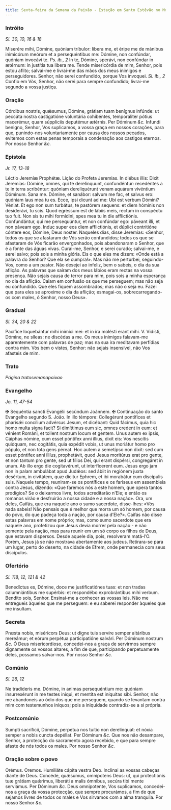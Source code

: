 ```yaml
---
title: Sexta-feira da Semana da Paixão - Estação em Santo Estêvão no Monte Célio
---
```


### Intróito

_Sl. 30, 10, 16 & 18_

<div class="grid grid-cols-2 gap-5">
  <span class="text-justify">
    Miserére mihi, Dómine, quóniam tríbulor: líbera me, et éripe me de mánibus
    inimicórum meórum et a persequéntibus me: Dómine, non confúndar, quóniam
    invocávi te. <em>Ps. ib., 2</em> In te, Dómine, sperávi, non confúndar in
    ætérnum: in justítia tua libera me.
  </span>
  <span class="text-justify">
    Tende misericórdia de mim, Senhor, pois estou aflito; salvai-me e livrai-me
    das mãos dos meus inimigos e perseguidores. Senhor, não serei confundido,
    porque Vos invoquei. <em>Sl. ib., 2</em> Confio em Vós, Senhor, não serei
    para sempre confundido; livrai-me segundo a vossa justiça.
  </span>
</div>

### Oração

<div class="grid grid-cols-2 gap-5">
  <span class="text-justify">
    Córdibus nostris, quǽsumus, Dómine, grátiam tuam benígnus infúnde: ut
    peccáta nostra castigatióne voluntária cohibéntes, temporáliter pótius
    macerémur, quam súppliciis deputémur ætérnis. Per Dóminum <em>&c.</em>
  </span>
  <span class="text-justify">
    Infundi benigno, Senhor, Vos suplicamos, a vossa graça em nossos corações,
    para que, punindo-nos voluntariamente por causa dos nossos pecados, evitemos
    com estas penas temporais a condenação aos castigos eternos. Por nosso
    Senhor <em>&c.</em>
  </span>
</div>

### Epístola

_Jr. 17, 13-18_

<div class="grid grid-cols-2 gap-5">
  <span class="text-justify">Léctio Jeremíæ Prophétæ.</span>
  <span class="text-justify">Lição do Profeta Jeremias.</span>
  <span class="text-justify">
    In diébus illis: Dixit Jeremías: Dómine, omnes, qui te derelínquunt,
    confundéntur: recedéntes a te in terra scribéntur: quóniam dereliquérunt
    venam aquárum vivéntium Dóminum. Sana me. Dómine, et sanábor: salvum me fac,
    et salvus ero: quóniam laus mea tu es. Ecce, ipsi dicunt ad me: Ubi est
    verbum Dómini? Véniat. Et ego non sum turbátus, te pastórem sequens: et diem
    hóminis non desiderávi, tu scis. Quod egréssum est de lábiis meis, rectum in
    conspéctu tuo fuit. Non sis tu mihi formídini, spes mea tu in die
    afflictiónis. Confundántur, qui me persequúntur, et non confúndar ego:
    páveant illi, et non páveam ego. Induc super eos diem afflictiónis, et
    dúplici contritióne cóntere eos, Dómine, Deus noster.
  </span>
  <span class="text-justify">
    Naqueles dias, disse Jeremias: «Senhor, todos os que se afastaram de Vós
    serão confundidos; todos os que se afastaram de Vós ficarão envergonhados,
    pois abandonaram o Senhor, que é a fonte das águas vivas. Curai-me, Senhor,
    e serei curado; salvai-me, e serei salvo; pois sois a minha glória. Eis o
    que eles me dizem: «Onde está a palavra do Senhor? Que ela se cumpra!». Mas
    não me perturbei, seguindo-Vos, como a um pastor. Não desejei ao infeliz,
    bem o sabeis, o dia da sua aflição. As palavras que saíram dos meus lábios
    eram rectas na vossa presença. Não sejais causa de terror para mim, pois
    sois a minha esperança no dia da aflição. Caiam em confusão os que me
    perseguem; mas não seja eu confundido. Que eles fiquem assombrados; mas não
    o seja eu. Fazei que para eles se aproxime o dia da aflição; esmagai-os,
    sobrecarregando-os com males, ó Senhor, nosso Deus».
  </span>
</div>

### Gradual

_Sl. 34, 20 & 22_

<div class="grid grid-cols-2 gap-5">
  <span class="text-justify">
    Pacífice loquebántur mihi inimíci mei: et in ira molésti erant mihi. V.
    Vidísti, Dómine, ne síleas: ne discédas a me.
  </span>
  <span class="text-justify">
    Os meus inimigos falavam-me aparentemente com palavras de paz; mas na sua
    ira meditavam perfídias contra mim. Vós bem o vistes, Senhor: não sejais
    insensível, não Vos afasteis de mim.
  </span>
</div>

### Trato

_Página tratosemanapaixao_

### Evangelho

_Jo. 11, 47-54_

<div class="grid grid-cols-2 gap-5">
  <span class="text-justify">
    <span class="text-red-500">&#10016;</span> Sequéntia sancti Evangélii
    secúndum Joánnem.
  </span>
  <span class="text-justify">
    <span class="text-red-500">&#10016;</span> Continuação do santo Evangelho
    segundo S. João.
  </span>
  <span class="text-justify">
    In illo témpore: Collegérunt pontífices et pharisǽi concílium advérsus
    Jesum, et dicébant: Quid fácimus, quia hic homo multa signa facit? Si
    dimíttimus eum sic, omnes credent in eum: et vénient Románi, et tollent
    nostrum locum et gentem. Unus autem ex ipsis, Cáiphas nómine, cum esset
    póntifex anni illíus, dixit eis: Vos nescítis quidquam, nec cogitátis, quia
    expédit vobis, ut unus moriátur homo pro pópulo, et non tota gens péreat.
    Hoc autem a semetípso non dixit: sed cum esset póntifex anni illíus,
    prophetávit, quod Jesus moritúrus erat pro gente, et non tantum pro gente,
    sed ut fílios Dei, qui erant dispérsi, congregáret in unum. Ab illo ergo die
    cogitavérunt, ut interfícerent eum. Jesus ergo jam non in palam ambulábat
    apud Judǽos: sed ábiit in regiónem juxta desértum, in civitátem, quæ dícitur
    Ephrem, et ibi morabátur cum discípulis suis.
  </span>
  <span class="text-justify">
    Naquele tempo, reuniram-se os pontífices e os fariseus em assembleia contra
    Jesus, dizendo: «Que faremos nós a este homem, que opera tantos prodígios?
    Se o deixarmos livre, todos acreditarão n’Ele; e então os romanos virão e
    desfruirão a nossa cidade e a nossa nação». Ora, um deles, Caifás, que era
    naquele ano o sumo sacerdote, disse-lhes: «Vós nada sabeis! Não pensais que
    é melhor que morra um só homem, por causa do povo, do que padeça toda a
    nação, por causa d’Ele?». Caifás não disse estas palavras em nome próprio;
    mas, como sumo sacerdote que era naquele ano, profetizou que Jesus devia
    morrer pela nação - e não somente pela nação, mas para reunir em um só corpo
    os filhos de Deus, que estavam dispersos. Desde aquele dia, pois, resolveram
    matá-l’O. Porém, Jesus já se não mostrava abertamente aos judeus.
    Retirara-se para um lugar, perto do deserto, na cidade de Efrem, onde
    permanecia com seus discípulos.
  </span>
</div>

### Ofertório

_Sl. 118, 12, 121 & 42_

<div class="grid grid-cols-2 gap-5">
  <span class="text-justify">
    Benedíctus es, Dómine, doce me justificatiónes tuas: et non tradas
    calumniántibus me supérbis: et respondébo exprobrántibus mihi verbum.
  </span>
  <span class="text-justify">
    Bendito sois, Senhor. Ensinai-me a conhecer as vossas leis. Não me
    entregueis àqueles que me perseguem: e eu saberei responder àqueles que me
    insultam.
  </span>
</div>

### Secreta

<div class="grid grid-cols-2 gap-5">
  <span class="text-justify">
    Præsta nobis, miséricors Deus: ut digne tuis servíre semper altáribus
    mereámur; et eórum perpétua participatióne salvári. Per Dóminum nostrum
    <em>&c.</em>
  </span>
  <span class="text-justify">
    Ó Deus misericordioso, concedei-nos a graça de servirmos sempre dignamente
    os vossos altares, a fim de que, participando perpetuamente deles, possamos
    salvar-nos. Por nosso Senhor <em>&c.</em>
  </span>
</div>

### Comúnio

_Sl. 26, 12_

<div class="grid grid-cols-2 gap-5">
  <span class="text-justify">
    Ne tradíderis me. Dómine, in animas persequéntium me: quóniam insurrexérunt
    in me testes iníqui, et mentíta est iníquitas sibi.
  </span>
  <span class="text-justify">
    Senhor, não me abandoneis ao ódio dos que me perseguem, quando se levantam
    contra mim com testemunhos iníquos; pois a iniquidade contradiz-se a si
    própria.
  </span>
</div>

### Postcomúnio

<div class="grid grid-cols-2 gap-5">
  <span class="text-justify">
    Sumpti sacrifícii, Dómine, perpetua nos tuítio non derelínquat: et nóxia
    semper a nobis cuncta depéllat. Per Dóminum <em>&c.</em>
  </span>
  <span class="text-justify">
    Que nos não desampare, Senhor, a protecção do sacramento agora recebido, e
    que para sempre afaste de nós todos os males. Por nosso Senhor <em>&c.</em>
  </span>
</div>

### Oração sobre o povo

<div class="grid grid-cols-2 gap-5">
  <span class="text-red-500 text-center">Orémus.</span>
  <span class="text-red-500 text-center">Oremos.</span>
  <span class="text-justify">Humiliáte cápita vestra Deo.</span>
  <span class="text-justify">Inclinai as vossas cabeças diante de Deus.</span>
  <span class="text-justify">
    Concéde, quǽsumus, omnípotens Deus: ut, qui protectiónis tuæ grátiam
    quǽrimus, liberáti a malis ómnibus, secúra tibi mente serviámus. Per Dóminum
    <em>&c.</em>
  </span>
  <span class="text-justify">
    Deus omnipotente, Vos suplicamos, concedei-nos a graça da vossa protecção,
    que sempre procurámos, a fim de que sejamos livres de todos os males e Vos
    sirvamos com a alma tranquila. Por nosso Senhor <em>&c.</em>
  </span>
</div>

